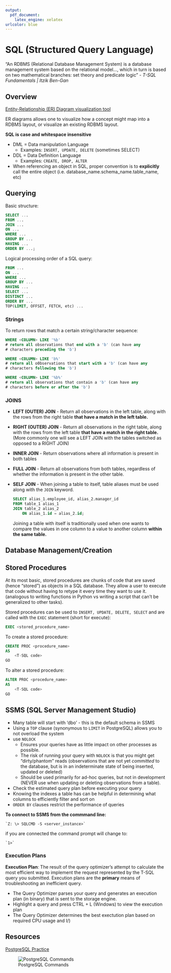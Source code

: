 ```yaml
---
output: 
  pdf_document: 
    latex_engine: xelatex
urlcolor: blue
---
```


# SQL (Structured Query Language)

"An RDBMS (Relational Database Management System) is a database management system based on the relational model..., which in turn is based on two mathematical branches: set theory and predicate logic" - *T-SQL Fundamentals | Itzik Ben-Gan*

## Overview

[Entity-Relationship (ER) Diagram visualization tool](https://erdplus.com/#/)

ER diagrams allows one to visualize how a concept might map into a  RDBMS layout, or visualize an existing RDBMS layout.

**SQL is case and whitespace insensitive**

* DML = Data manipulation Language
    * Examples: `INSERT, UPDATE, DELETE` (sometimes SELECT)
* DDL = Data Definition Language
    * Examples: `CREATE, DROP, ALTER`
* When referencing an object in SQL, proper convention is to **explicitly** call the entire object (i.e. database_name.schema_name.table_name, etc)

## Querying

Basic structure:

```SQL
SELECT ...
FROM ...
JOIN ...
ON ...
WHERE ...
GROUP BY ...
HAVING ...
ORDER BY ...;
```

Logical processing order of a SQL query:

```SQL
FROM ...
ON ...
WHERE ...
GROUP BY ...
HAVING ...
SELECT ...
DISTINCT ...
ORDER BY ...
TOP(LIMIT, OFFSET, FETCH, etc) ...
```

### Strings

To return rows that match a certain string/character sequence:

```SQL
WHERE <COLUMN> LIKE '%b'
# return all observations that end with a 'b' (can have any
# characters preceding the 'b')
```
```SQL
WHERE <COLUMN> LIKE 'b%'
# return all o0bservations that start with a 'b' (can have any
# characters following the 'b')
```
```SQL
WHERE <COLUMN> LIKE '%b%'
# return all observations that contain a 'b' (can have any
# characters before or after the 'b')
```

### JOINS

* **LEFT (OUTER) JOIN** - Return all observations in the left table, along with the rows from the right table **that have a match in the left table.**

* **RIGHT (OUTER) JOIN** - Return all observations in the right table, along with the rows from the left table **that have a match in the right table.** (More commonly one will see a LEFT JOIN with the tables switched as opposed to a RIGHT JOIN)

* **INNER JOIN** -  Return observations where all information is present in both tables

* **FULL JOIN** - Return all observations from both tables, regardless of whether the information is present in the other table.

* **SELF JOIN** - When joining a table to itself, table aliases must be used along with the `JOIN` keyword.

    ```SQL
    SELECT alias_1.employee_id, alias_2.manager_id
    FROM table_1 alias_1
    JOIN table_2 alias_2
        ON alias_1.id = alias_2.id;
    ```
    Joining a table with itself is traditionally used when one wants to compare the values in one column to a value to another column **within the same table.**

## Database Management/Creation

## Stored Procedures

At its most basic, stored procedures are chunks of code that are saved (hence "stored") as objects in a SQL database. They allow a user to execute that code without having to retype it every time they want to use it. (analogous to writing functions in Python vs writing a script that can't be generalized to other tasks).

Stored procedures can be used to `INSERT, UPDATE, DELETE, SELECT` and are called with the `EXEC` statement (short for execute):

```SQL
EXEC <stored_procedure_name>
```

To create a stored procedure:
```SQL
CREATE PROC <procedure_name>
AS
    <T-SQL code>
GO
```

To alter a stored procedure:
```SQL
ALTER PROC <procedure_name>
AS
    <T-SQL code>
GO
```

## SSMS (SQL Server Management Studio)

* Many table will start with 'dbo' - this is the default schema in SSMS
* Using a `TOP` clause (synonymous to `LIMIT` in PostgreSQL) allows you to not overload the system
* use `NOLOCK`
  * Ensures your queries have as little impact on other processes as possible.
  * The risk of running your query with `NOLOCK` is that you might get "dirty/phantom" reads (observations that are not yet *committed* to the database, but is in an indeterminate state of being inserted, updated or deleted)
  * Should be used primarily for ad-hoc queries, but not in development (NEVER use when updating or deleting observations from a table).
* Check the estimated query plan before executing your query
* Knowing the indexes a table has can be helpful in determining what columns to efficiently filter and sort on
* `ORDER BY` clauses restrict the performance of queries


**To connect to SSMS from the commmand line:**

    `Z: \> SQLCMD -S <server_instance>`

if you are connected the command prompt will change to:

    `1>`


### Execution Plans

**Execution Plan**: The result of the query optimizer's attempt to calculate the most efficient way to implement the request represented by the T-SQL query you submitted. Execution plans are the **primary** means of troubleshooting an inefficient query.

* The Query Optimizer parses your query and generates an execution plan (in binary) that is sent to the storage engine.
* Highlight a query and press CTRL + L (Windows) to view the execution plan
* The Query Optimizer determines the best exectution plan based on required CPU usage and I/)



## Resources

[PostgreSQL Practice](https://pgexercises.com/)

![PostgreSQL Commands](images/psql_commands.png)
